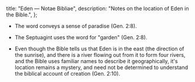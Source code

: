   title: "Eden — Notae Bibliae",
  description: "Notes on the location of Eden in the Bible.",
};

<Initial text="Eden"/>

- The word <Definition lang="hebrew" anchor="eden" text="Eden" /> conveys a sense of paradise (Gen. 2:8).

- The Septuagint uses the word *<Definition lang="greek" anchor="paradeisos" text="paradeisos" />* for "garden" (Gen. 2:8).

- Even though the Bible tells us that Eden is in the east (the direction of the sunrise), and there is a river flowing out from it to form four rivers, and the Bible uses familiar names to describe it geographically, it's location remains a mystery, and need not be determined to understand the biblical account of creation (Gen. 2:10).

